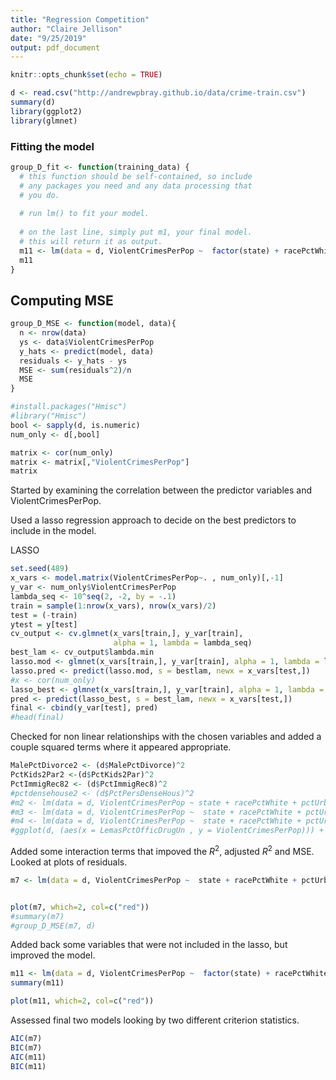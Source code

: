 ```yaml
---
title: "Regression Competition"
author: "Claire Jellison"
date: "9/25/2019"
output: pdf_document
---
```


```r
knitr::opts_chunk$set(echo = TRUE)
```

```r
d <- read.csv("http://andrewpbray.github.io/data/crime-train.csv")
summary(d)
library(ggplot2)
library(glmnet)
```


### Fitting the model 

```r
group_D_fit <- function(training_data) {
  # this function should be self-contained, so include 
  # any packages you need and any data processing that 
  # you do.
  
  # run lm() to fit your model.
  
  # on the last line, simply put m1, your final model.
  # this will return it as output.
  m11 <- lm(data = d, ViolentCrimesPerPop ~  factor(state) + racePctWhite + pctUrban  + PctEmploy + MalePctDivorce + MalePctDivorce^2 + PctKids2Par + PctKids2Par^2  + PctWorkMom + PctPersDenseHous  + NumStreet + PctVacantBoarded + PctImmigRec8 + PctImmigRec8^2 + PctIlleg +  PctHousOccup + PctWorkMom*MalePctDivorce + pctUrban*racePctWhite + PctEmploy*racePctWhite + pctUrban*PctHousOccup + PctEmploy*pctUrban + PctIlleg*PctEmploy + PctImmigRec8*PctVacantBoarded + PctNotHSGrad + PctLess9thGrade + NumInShelters+PctEmploy*pctUrban + PctIlleg*PctEmploy + PctImmigRec8*PctVacantBoarded+PctNotHSGrad + PctLess9thGrade + NumInShelters)
  m11
}
```

##  Computing MSE

```r
group_D_MSE <- function(model, data){
  n <- nrow(data)
  ys <- data$ViolentCrimesPerPop 
  y_hats <- predict(model, data)
  residuals <- y_hats - ys
  MSE <- sum(residuals^2)/n
  MSE
}
```



```r
#install.packages("Hmisc")
#library("Hmisc")
bool <- sapply(d, is.numeric)
num_only <- d[,bool]

matrix <- cor(num_only)
matrix <- matrix[,"ViolentCrimesPerPop"]
matrix
```

Started by examining the correlation between the predictor variables and ViolentCrimesPerPop.

Used a lasso regression approach to decide on the best predictors to include in the model. 

LASSO
```r
set.seed(489)
x_vars <- model.matrix(ViolentCrimesPerPop~. , num_only)[,-1]
y_var <- num_only$ViolentCrimesPerPop
lambda_seq <- 10^seq(2, -2, by = -.1)
train = sample(1:nrow(x_vars), nrow(x_vars)/2)
test = (-train)
ytest = y[test]
cv_output <- cv.glmnet(x_vars[train,], y_var[train],
                       alpha = 1, lambda = lambda_seq)
best_lam <- cv_output$lambda.min
lasso.mod <- glmnet(x_vars[train,], y_var[train], alpha = 1, lambda = lambda)
lasso.pred <- predict(lasso.mod, s = bestlam, newx = x_vars[test,])
#x <- cor(num_only)
lasso_best <- glmnet(x_vars[train,], y_var[train], alpha = 1, lambda = best_lam)
pred <- predict(lasso_best, s = best_lam, newx = x_vars[test,])
final <- cbind(y_var[test], pred)
#head(final)
```

Checked for non linear relationships with the chosen variables and added a couple squared terms where it appeared appropriate. 
```r
MalePctDivorce2 <- (d$MalePctDivorce)^2
PctKids2Par2 <-(d$PctKids2Par)^2
PctImmigRec82 <- (d$PctImmigRec8)^2
#pctdensehouse2 <- (d$PctPersDenseHous)^2
#m2 <- lm(data = d, ViolentCrimesPerPop ~ state + racePctWhite + pctUrban + PctUnemployed + PctEmploy + MalePctDivorce + PctKids2Par + PctWorkMom + PctPersDenseHous + NumStreet + PctVacantBoarded + PctImmigRec8 + PctIlleg + PctHousOccup + LemasPctOfficDrugUn) 
#m3 <- lm(data = d, ViolentCrimesPerPop ~  state + racePctWhite + pctUrban + PctUnemployed + MalePctDivorce + maledivorce2 + PctKids2Par + PctWorkMom + PctPersDenseHous + NumStreet + PctVacantBoarded + PctImmigRec8 + PctIlleg + PctHousOccup + LemasPctOfficDrugUn) 
#m4 <- lm(data = d, ViolentCrimesPerPop ~  state + racePctWhite + pctUrban + PctUnemployed + MalePctDivorce + maledivorce2 + PctKids2Par + pctkids2par2 + PctWorkMom + PctPersDenseHous + NumStreet + PctVacantBoarded + PctImmigRec8 + PctIlleg + PctHousOccup + LemasPctOfficDrugUn) 
#ggplot(d, (aes(x = LemasPctOfficDrugUn , y = ViolentCrimesPerPop))) + geom_point(position = "jitter")

```

Added some interaction terms that impoved the $R^{2}$, adjusted $R^{2}$ and MSE. Looked at plots of residuals.

```r
m7 <- lm(data = d, ViolentCrimesPerPop ~  state + racePctWhite + pctUrban  + PctEmploy + MalePctDivorce + MalePctDivorce2 + PctKids2Par + PctKids2Par2  + PctWorkMom + PctPersDenseHous  + NumStreet + PctVacantBoarded + PctImmigRec8 + PctImmigRec82 + PctIlleg +  PctHousOccup + LemasPctOfficDrugUn + PctWorkMom*MalePctDivorce + pctUrban*racePctWhite + racePctWhite*PctIlleg*PctWorkMom + PctEmploy*racePctWhite + pctUrban*PctHousOccup + PctEmploy*pctUrban + PctIlleg*PctEmploy + PctImmigRec8*PctVacantBoarded + PctNotHSGrad + PctLess9thGrade + NumInShelters) 


plot(m7, which=2, col=c("red")) 
#summary(m7)
#group_D_MSE(m7, d)
```


Added back some variables that were not included in the lasso, but improved the model. 

```r

m11 <- lm(data = d, ViolentCrimesPerPop ~  factor(state) + racePctWhite + pctUrban  + PctEmploy + MalePctDivorce + MalePctDivorce^2 + PctKids2Par + PctKids2Par^2  + PctWorkMom + PctPersDenseHous  + NumStreet + PctVacantBoarded + PctImmigRec8 + PctImmigRec8^2 + PctIlleg +  PctHousOccup + PctWorkMom*MalePctDivorce + pctUrban*racePctWhite + PctEmploy*racePctWhite + pctUrban*PctHousOccup + PctEmploy*pctUrban + PctIlleg*PctEmploy + PctImmigRec8*PctVacantBoarded + PctNotHSGrad + PctLess9thGrade + NumInShelters+PctEmploy*pctUrban + PctIlleg*PctEmploy + PctImmigRec8*PctVacantBoarded+PctNotHSGrad + PctLess9thGrade + NumInShelters)
summary(m11)

plot(m11, which=2, col=c("red")) 
```

Assessed final two models looking by two different criterion statistics. 
```r
AIC(m7)
BIC(m7)
AIC(m11)
BIC(m11)
```

